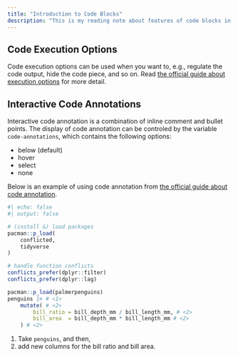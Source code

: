 ```yaml
---
title: "Introduction to Code Blocks"
description: "This is my reading note about features of code blocks in Quarto."
---
```


## Code Execution Options

Code execution options can be used when you want to, e.g., regulate the code output, hide the code piece, and so on. Read [the official guide about execution options](https://quarto.org/docs/computations/execution-options.html) for more detail.

## Interactive Code Annotations

Interactive code annotation is a combination of inline comment and bullet points. The display of code annotation can be controled by the variable `code-annotations`, which contains the following options: 

* below (default)
* hover
* select
* none

Below is an example of using code annotation from [the official guide about code annotation](https://quarto.org/docs/authoring/code-annotation.html).

```r
#| echo: false
#| output: false

# (install &) load packages
pacman::p_load(
    conflicted,
    tidyverse
)

# handle function conflicts
conflicts_prefer(dplyr::filter)
conflicts_prefer(dplyr::lag)
```

```r
pacman::p_load(palmerpenguins)
penguins |> # <1>
    mutate( # <2>
        bill_ratio = bill_depth_mm / bill_length_mm, # <2>
        bill_area  = bill_depth_mm * bill_length_mm # <2>
    ) # <2>
```

1. Take `penguins`, and then,
2. add new columns for the bill ratio and bill area.
